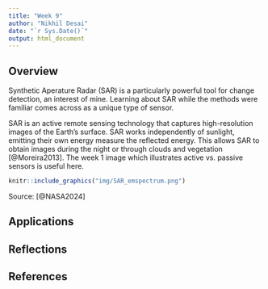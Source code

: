```yaml
---
title: "Week 9"
author: "Nikhil Desai"
date: "`r Sys.Date()`"
output: html_document
---
```


## Overview
Synthetic Aperature Radar (SAR) is a particularly powerful tool for change detection, an interest of mine. Learning about SAR while the methods were familiar comes across as a unique type of sensor. 

SAR is an active remote sensing technology that captures high-resolution images of the Earth's surface. SAR works independently of sunlight, emitting their own energy measure the reflected energy. This allows SAR to obtain images during the night or through clouds and vegetation [@Moreira2013]. The week 1 image which illustrates active vs. passive sensors is useful here.

```r
knitr::include_graphics("img/SAR_emspectrum.png")
```
Source: [@NASA2024]

## Applications

## Reflections

## References
